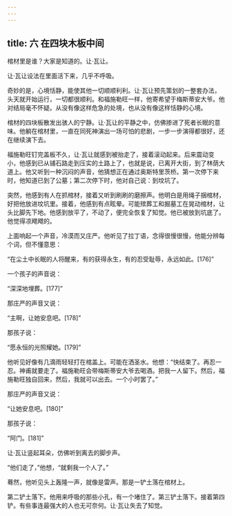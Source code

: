 ```yaml
---
---
---
```

title: 六 在四块木板中间
---




棺材里是谁？大家是知道的。让·瓦让。

让·瓦让设法在里面活下来，几乎不呼吸。

奇妙的是，心境恬静，能使其他一切顺顺利利。让·瓦让预先策划的一整套办法，头天就开始运行，一切都很顺利。和福施勒旺一样，他寄希望于梅斯蒂安大爷。他对结局毫不怀疑。从没有像这样危急的处境，也从没有像这样恬静的心境。

棺材的四块板散发出骇人的宁静。让·瓦让的平静之中，仿佛掺进了死者长眠的意味。他躺在棺材里，一直在同死神演出一场可怕的悲剧，一步一步演得都很好，还在继续演下去。

福施勒旺钉完盖板不久，让·瓦让就感到被抬走了，接着滚动起来。后来震动变小，他感到已从铺石路走到压实的土路上了，也就是说，已离开大街，到了林荫大道上。他又听到一种沉闷的声音，他猜想正在通过奥斯特里茨桥。第一次停下来时，他知道已到了公墓；第二次停下时，他对自己说：到坟坑了。

突然，他感到有人在抓棺材，接着又听到刷刷的磨擦声。他明白是用绳子捆棺材，好把他放进坟坑里。接着，他感到有点眩晕。可能殡葬工和掘墓工在晃动棺材，让头比脚先下地。他感到放平了，不动了，便完全恢复了知觉。他已被放到坑底了。他觉得凉飕飕的。

上面响起一个声音，冷漠而又庄严。他听见了拉丁语，念得很慢很慢，他能分辨每个词，但不懂意思：

“在尘土中长眠的人将醒来，有的获得永生，有的忍受耻辱，永远如此。[176]”

一个孩子的声音说：

“深深地埋葬。[177]”

那庄严的声音又说：

“主啊，让她安息吧。[178]”

那孩子说：

“愿永恒的光照耀她。[179]”

他听见好像有几滴雨轻轻打在棺盖上。可能在洒圣水。他想：“快结束了。再忍一忍。神甫就要走了。福施勒旺会带梅斯蒂安大爷去喝酒。把我一人留下。然后，福施勒旺独自回来，然后，我就可以出去。一个小时罢了。”

那庄严的声音又说：

“让她安息吧。[180]”

那孩子说：

“阿门。[181]”

让·瓦让竖起耳朵，仿佛听到离去的脚步声。

“他们走了，”他想，“就剩我一个人了。”

蓦然，他听见头上轰隆一声，就像是雷声。那是一铲土落在棺材上。

第二铲土落下。他用来呼吸的那些小孔，有一个堵住了。第三铲土落下。接着第四铲。有些事连最强大的人也无可奈何。让·瓦让失去了知觉。